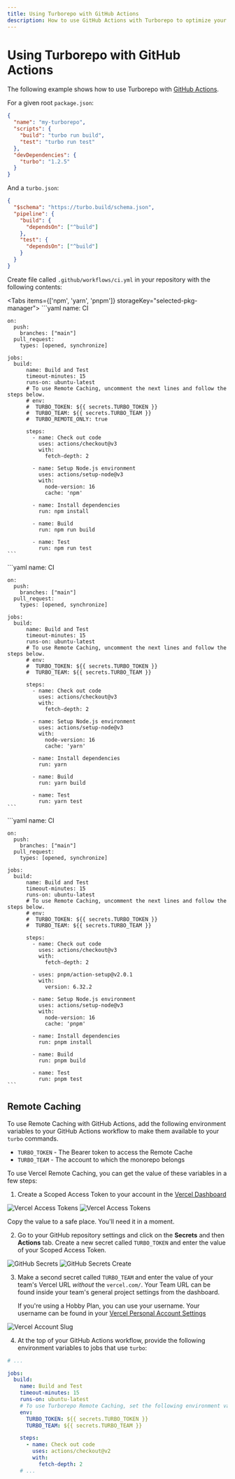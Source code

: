 ```yaml
---
title: Using Turborepo with GitHub Actions
description: How to use GitHub Actions with Turborepo to optimize your CI workflow
---
```



# Using Turborepo with GitHub Actions

The following example shows how to use Turborepo with [GitHub Actions](https://github.com/features/actions).

For a given root `package.json`:

```json
{
  "name": "my-turborepo",
  "scripts": {
    "build": "turbo run build",
    "test": "turbo run test"
  },
  "devDependencies": {
    "turbo": "1.2.5"
  }
}
```

And a `turbo.json`:

```json
{
  "$schema": "https://turbo.build/schema.json",
  "pipeline": {
    "build": {
      "dependsOn": ["^build"]
    },
    "test": {
      "dependsOn": ["^build"]
    }
  }
}
```

Create file called `.github/workflows/ci.yml` in your repository with the following contents:

<Tabs items={['npm', 'yarn', 'pnpm']} storageKey="selected-pkg-manager">
  <Tab>
    ```yaml
    name: CI

    on:
      push:
        branches: ["main"]
      pull_request:
        types: [opened, synchronize]

    jobs:
      build:
          name: Build and Test
          timeout-minutes: 15
          runs-on: ubuntu-latest
          # To use Remote Caching, uncomment the next lines and follow the steps below.
          # env:
          #  TURBO_TOKEN: ${{ secrets.TURBO_TOKEN }}
          #  TURBO_TEAM: ${{ secrets.TURBO_TEAM }}
          #  TURBO_REMOTE_ONLY: true

          steps:
            - name: Check out code
              uses: actions/checkout@v3
              with:
                fetch-depth: 2

            - name: Setup Node.js environment
              uses: actions/setup-node@v3
              with:
                node-version: 16
                cache: 'npm'

            - name: Install dependencies
              run: npm install

            - name: Build
              run: npm run build

            - name: Test
              run: npm run test
    ```

  </Tab>
  <Tab>
    ```yaml
    name: CI

    on:
      push:
        branches: ["main"]
      pull_request:
        types: [opened, synchronize]

    jobs:
      build:
          name: Build and Test
          timeout-minutes: 15
          runs-on: ubuntu-latest
          # To use Remote Caching, uncomment the next lines and follow the steps below.
          # env:
          #  TURBO_TOKEN: ${{ secrets.TURBO_TOKEN }}
          #  TURBO_TEAM: ${{ secrets.TURBO_TEAM }}

          steps:
            - name: Check out code
              uses: actions/checkout@v3
              with:
                fetch-depth: 2

            - name: Setup Node.js environment
              uses: actions/setup-node@v3
              with:
                node-version: 16
                cache: 'yarn'

            - name: Install dependencies
              run: yarn

            - name: Build
              run: yarn build

            - name: Test
              run: yarn test
    ```

  </Tab>
  <Tab>
    ```yaml
    name: CI

    on:
      push:
        branches: ["main"]
      pull_request:
        types: [opened, synchronize]

    jobs:
      build:
          name: Build and Test
          timeout-minutes: 15
          runs-on: ubuntu-latest
          # To use Remote Caching, uncomment the next lines and follow the steps below.
          # env:
          #  TURBO_TOKEN: ${{ secrets.TURBO_TOKEN }}
          #  TURBO_TEAM: ${{ secrets.TURBO_TEAM }}

          steps:
            - name: Check out code
              uses: actions/checkout@v3
              with:
                fetch-depth: 2

            - uses: pnpm/action-setup@v2.0.1
              with:
                version: 6.32.2

            - name: Setup Node.js environment
              uses: actions/setup-node@v3
              with:
                node-version: 16
                cache: 'pnpm'

            - name: Install dependencies
              run: pnpm install

            - name: Build
              run: pnpm build

            - name: Test
              run: pnpm test
    ```

  </Tab>
</Tabs>

## Remote Caching

To use Remote Caching with GitHub Actions, add the following environment variables to your GitHub Actions workflow
to make them available to your `turbo` commands.

- `TURBO_TOKEN` - The Bearer token to access the Remote Cache
- `TURBO_TEAM` - The account to which the monorepo belongs

To use Vercel Remote Caching, you can get the value of these variables in a few steps:

1. Create a Scoped Access Token to your account in the [Vercel Dashboard](https://vercel.com/account/tokens)

![Vercel Access Tokens](/images/docs/vercel-tokens.png)
![Vercel Access Tokens](/images/docs/vercel-create-token.png)

Copy the value to a safe place. You'll need it in a moment.

2. Go to your GitHub repository settings and click on the **Secrets** and then **Actions** tab. Create a new secret called `TURBO_TOKEN` and enter the value of your Scoped Access Token.

![GitHub Secrets](/images/docs/github-actions-secrets.png)
![GitHub Secrets Create](/images/docs/github-actions-create-secret.png)

3. Make a second secret called `TURBO_TEAM` and enter the value of your team's Vercel URL _without_ the `vercel.com/`. Your Team URL can be found inside your team's general project settings from the dashboard.

   If you're using a Hobby Plan, you can use your username. Your username can be found in your [Vercel Personal Account Settings](https://vercel.com/account)

![Vercel Account Slug](/images/docs/vercel-slug.png)

4. At the top of your GitHub Actions workflow, provide the following environment variables to jobs that use `turbo`:

```yaml highlight="6-8"
# ...

jobs:
  build:
    name: Build and Test
    timeout-minutes: 15
    runs-on: ubuntu-latest
    # To use Turborepo Remote Caching, set the following environment variables for the job.
    env:
      TURBO_TOKEN: ${{ secrets.TURBO_TOKEN }}
      TURBO_TEAM: ${{ secrets.TURBO_TEAM }}

    steps:
      - name: Check out code
        uses: actions/checkout@v2
        with:
          fetch-depth: 2
    # ...
```
